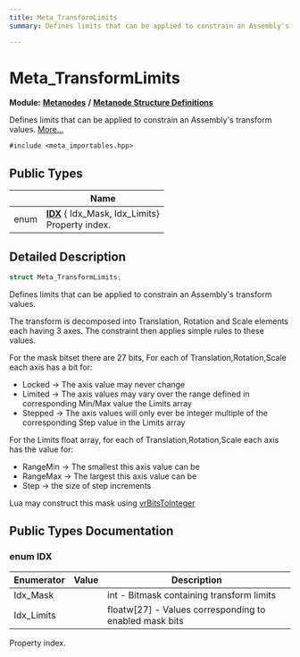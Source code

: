 ```yaml
---
title: Meta_TransformLimits
summary: Defines limits that can be applied to constrain an Assembly's transform values. 

---
```


# Meta_TransformLimits

**Module:** **[Metanodes](../Modules/group__api__metanodes.mdx)** **/** **[Metanode Structure Definitions](../Modules/group__api__metadefs.mdx)**



Defines limits that can be applied to constrain an Assembly's transform values.  [More...](#detailed-description)


`#include <meta_importables.hpp>`

## Public Types

|                | Name           |
| -------------- | -------------- |
| enum| **[IDX](../Classes/struct_meta___transform_limits.mdx#enum-idx)** { Idx_Mask, Idx_Limits}<br />Property index.  |

## Detailed Description

```cpp
struct Meta_TransformLimits;
```

Defines limits that can be applied to constrain an Assembly's transform values. 

The transform is decomposed into Translation, Rotation and Scale elements each having 3 axes. The constraint then applies simple rules to these values.

For the mask bitset there are 27 bits, For each of Translation,Rotation,Scale each axis has a bit for:

* Locked -> The axis value may never change
* Limited -> The axis values may vary over the range defined in corresponding Min/Max value the Limits array
* Stepped -> The axis values will only ever be integer multiple of the corresponding Step value in the Limits array

For the Limits float array, for each of Translation,Rotation,Scale each axis has the value for:

* RangeMin -> The smallest this axis value can be
* RangeMax -> The largest this axis value can be
* Step -> the size of step increments

Lua may construct this mask using [vrBitsToInteger](../Modules/group__api__lua.mdx#vrbitstointeger)

## Public Types Documentation

### enum IDX

| Enumerator | Value | Description |
| ---------- | ----- | ----------- |
| Idx_Mask | | int - Bitmask containing transform limits   |
| Idx_Limits | | floatw[27] - Values corresponding to enabled mask bits   |



Property index. 

